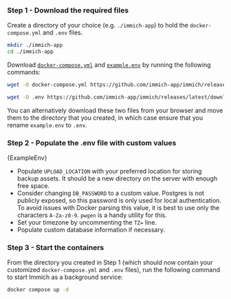 
### Step 1 - Download the required files

Create a directory of your choice (e.g. `./immich-app`) to hold the `docker-compose.yml` and `.env` files.

```bash title="Move to the directory you created"
mkdir ./immich-app
cd ./immich-app
```

Download [`docker-compose.yml`](https://github.com/immich-app/immich/releases/latest/download/docker-compose.yml) and [`example.env`](https://github.com/immich-app/immich/releases/latest/download/example.env) by running the following commands:

```bash title="Get docker-compose.yml file"
wget -O docker-compose.yml https://github.com/immich-app/immich/releases/latest/download/docker-compose.yml
```

```bash title="Get .env file"
wget -O .env https://github.com/immich-app/immich/releases/latest/download/example.env
```

You can alternatively download these two files from your browser and move them to the directory that you created, in which case ensure that you rename `example.env` to `.env`.

### Step 2 - Populate the .env file with custom values

<CodeBlock language="bash" title="Default environmental variable content">
  {ExampleEnv}
</CodeBlock>

- Populate `UPLOAD_LOCATION` with your preferred location for storing backup assets. It should be a new directory on the server with enough free space.
- Consider changing `DB_PASSWORD` to a custom value. Postgres is not publicly exposed, so this password is only used for local authentication.
  To avoid issues with Docker parsing this value, it is best to use only the characters `A-Za-z0-9`. `pwgen` is a handy utility for this.
- Set your timezone by uncommenting the `TZ=` line.
- Populate custom database information if necessary.

### Step 3 - Start the containers

From the directory you created in Step 1 (which should now contain your customized `docker-compose.yml` and `.env` files), run the following command to start Immich as a background service:

```bash title="Start the containers"
docker compose up -d
```
